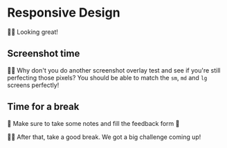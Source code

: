 # Responsive Design

👨‍💼 Looking great!

## Screenshot time

👨‍💼 Why don't you do another screenshot overlay test and see if you're still perfecting those pixels? You should be able to match the `sm`, `md` and `lg` screens perfectly!

## Time for a break

📝 Make sure to take some notes and fill the feedback form 🤗

👨‍💼 After that, take a good break. We got a big challenge coming up!
